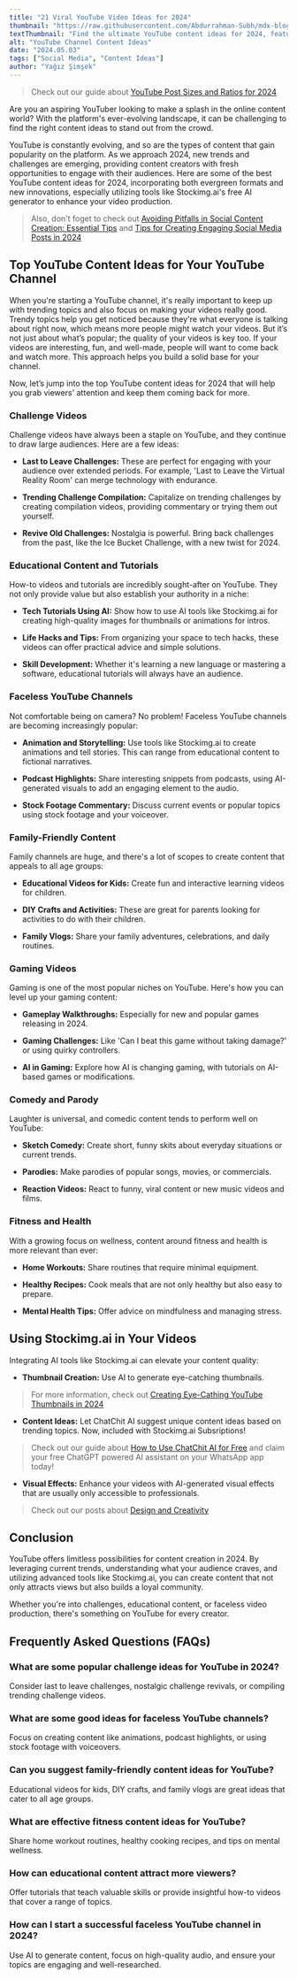 ```yaml
---
title: "21 Viral YouTube Video Ideas for 2024"
thumbnail: "https://raw.githubusercontent.com/Abdurrahman-Subh/mdx-blog/main/images/yt-studio.png"
textThumbnail: "Find the ultimate YouTube content ideas for 2024, featuring innovative video concepts that will keep viewers coming back for more."
alt: "YouTube Channel Content Ideas"
date: "2024.05.03"
tags: ["Social Media", "Content Ideas"]
author: "Yağız Şimşek"
---
```


<CustomImage
   src="https://raw.githubusercontent.com/Abdurrahman-Subh/mdx-blog/main/images/yt-studio.png"
   alt="youtube studio camera"
/>

> Check out our guide about [YouTube Post Sizes and Ratios for 2024](https://stockimg.ai/blog/design/youtube-post-sizes-and-ratios)

Are you an aspiring YouTuber looking to make a splash in the online content world? With the platform's ever-evolving landscape, it can be challenging to find the right content ideas to stand out from the crowd.

YouTube is constantly evolving, and so are the types of content that gain popularity on the platform. As we approach 2024, new trends and challenges are emerging, providing content creators with fresh opportunities to engage with their audiences. Here are some of the best YouTube content ideas for 2024, incorporating both evergreen formats and new innovations, especially utilizing tools like Stockimg.ai's free AI generator to enhance your video production.

> Also, don't foget to check out [Avoiding Pitfalls in Social Content Creation: Essential Tips](https://stockimg.ai/blog/design-and-creativity/avoiding-pitfalls-in-social-content-creation) and [Tips for Creating Engaging Social Media Posts in 2024](https://stockimg.ai/blog/design-and-creativity/tips-for-creating-engaging-social-media-posts)

## Top YouTube Content Ideas for Your YouTube Channel

When you're starting a YouTube channel, it's really important to keep up with trending topics and also focus on making your videos really good. Trendy topics help you get noticed because they're what everyone is talking about right now, which means more people might watch your videos. But it’s not just about what’s popular; the quality of your videos is key too. If your videos are interesting, fun, and well-made, people will want to come back and watch more. This approach helps you build a solid base for your channel.

Now, let’s jump into the top YouTube content ideas for 2024 that will help you grab viewers' attention and keep them coming back for more.

### **Challenge Videos**

<CustomImage
   src="https://raw.githubusercontent.com/Abdurrahman-Subh/mdx-blog/main/images/tug-war.png"
   alt="Challenge Videos"
/>

Challenge videos have always been a staple on YouTube, and they continue to draw large audiences. Here are a few ideas:

   - **Last to Leave Challenges:** These are perfect for engaging with your audience over extended periods. For example, 'Last to Leave the Virtual Reality Room' can merge technology with endurance.

   - **Trending Challenge Compilation:** Capitalize on trending challenges by creating compilation videos, providing commentary or trying them out yourself.

   - **Revive Old Challenges:** Nostalgia is powerful. Bring back challenges from the past, like the Ice Bucket Challenge, with a new twist for 2024.

### **Educational Content and Tutorials**

<CustomImage
   src="https://media.stockimg.ai/image/2_VL_F8Tw1CH.png"
   alt="disney style teacher"
/>

How-to videos and tutorials are incredibly sought-after on YouTube. They not only provide value but also establish your authority in a niche:

   - **Tech Tutorials Using AI:** Show how to use AI tools like Stockimg.ai for creating high-quality images for thumbnails or animations for intros.

   - **Life Hacks and Tips:** From organizing your space to tech hacks, these videos can offer practical advice and simple solutions.

   - **Skill Development:** Whether it's learning a new language or mastering a software, educational tutorials will always have an audience.

### **Faceless YouTube Channels**

<CustomImage
   src="https://media.stockimg.ai/image/rTffCNoUpYwQ.png"
   alt="storyteller"
/>

Not comfortable being on camera? No problem! Faceless YouTube channels are becoming increasingly popular:

   - **Animation and Storytelling:** Use tools like Stockimg.ai to create animations and tell stories. This can range from educational content to fictional narratives.

   - **Podcast Highlights:** Share interesting snippets from podcasts, using AI-generated visuals to add an engaging element to the audio.

   - **Stock Footage Commentary:** Discuss current events or popular topics using stock footage and your voiceover.

### **Family-Friendly Content**

<CustomImage
   src="https://media.stockimg.ai/image/f0YEkmVSPcaP.png"
   alt="pixar like family living room"
/>

Family channels are huge, and there's a lot of scopes to create content that appeals to all age groups:

   - **Educational Videos for Kids:** Create fun and interactive learning videos for children.

   - **DIY Crafts and Activities:** These are great for parents looking for activities to do with their children.

   - **Family Vlogs:** Share your family adventures, celebrations, and daily routines.

### **Gaming Videos**

<CustomImage
   src="https://media.stockimg.ai/image/MMynr1v-y_s5.png"
   alt="gamer girl"
/>

Gaming is one of the most popular niches on YouTube. Here's how you can level up your gaming content:

   - **Gameplay Walkthroughs:** Especially for new and popular games releasing in 2024.

   - **Gaming Challenges:** Like 'Can I beat this game without taking damage?' or using quirky controllers.

   - **AI in Gaming:** Explore how AI is changing gaming, with tutorials on AI-based games or modifications.

### **Comedy and Parody**

<CustomImage
   src="https://media.stockimg.ai/image/xn4dR5tCXuBk.png"
   alt="ape gangster"
/>

Laughter is universal, and comedic content tends to perform well on YouTube:

   - **Sketch Comedy:** Create short, funny skits about everyday situations or current trends.

   - **Parodies:** Make parodies of popular songs, movies, or commercials.

   - **Reaction Videos:** React to funny, viral content or new music videos and films.

### **Fitness and Health**

<CustomImage
   src="https://media.stockimg.ai/image/8YzdTEteJEJP.png"
   alt="beautiful, skinny young girl. with a little bit curly, bright yellow hair. with blue eyes. big top and bottom lips, a straight nose. without any make-up. wearing leggings and fitness tops. with giant tits. inside a gym. In full size with the whole body in the frame"
/>

With a growing focus on wellness, content around fitness and health is more relevant than ever:

   - **Home Workouts:** Share routines that require minimal equipment.

   - **Healthy Recipes:** Cook meals that are not only healthy but also easy to prepare.

   - **Mental Health Tips:** Offer advice on mindfulness and managing stress.

## Using Stockimg.ai in Your Videos

<CustomImage
   src="https://raw.githubusercontent.com/Abdurrahman-Subh/mdx-blog/main/images/stockimg-text.jpeg"
   alt="Best YouTube Channel Content Ideas for 2024"
/>

Integrating AI tools like Stockimg.ai can elevate your content quality:

   - **Thumbnail Creation:** Use AI to generate eye-catching thumbnails.

> For more information, check out [Creating Eye-Cathing YouTube Thumbnails in 2024](https://stockimg.ai/blog/design/how-to-create-youtube-thumbnails)

   - **Content Ideas:** Let ChatChit AI suggest unique content ideas based on trending topics. Now, included with Stockimg.ai Subsriptions!

> Check out our guide about [How to Use ChatChit AI for Free](https://stockimg.ai/blog/ai-and-technology/how-to-use-chatchit-ai-for-free) and claim your free ChatGPT powered AI assistant on your WhatsApp app today!

   - **Visual Effects:** Enhance your videos with AI-generated visual effects that are usually only accessible to professionals.

> Check out our posts about [Design and Creativity](https://stockimg.ai/blog/design-and-creativity)

## Conclusion

YouTube offers limitless possibilities for content creation in 2024. By leveraging current trends, understanding what your audience craves, and utilizing advanced tools like Stockimg.ai, you can create content that not only attracts views but also builds a loyal community. 

Whether you're into challenges, educational content, or faceless video production, there's something on YouTube for every creator.

## Frequently Asked Questions (FAQs)

### What are some popular challenge ideas for YouTube in 2024?

Consider last to leave challenges, nostalgic challenge revivals, or compiling trending challenge videos.

### What are some good ideas for faceless YouTube channels?

Focus on creating content like animations, podcast highlights, or using stock footage with voiceovers.

### Can you suggest family-friendly content ideas for YouTube?

Educational videos for kids, DIY crafts, and family vlogs are great ideas that cater to all age groups.

### What are effective fitness content ideas for YouTube?

Share home workout routines, healthy cooking recipes, and tips on mental wellness.

### How can educational content attract more viewers?

Offer tutorials that teach valuable skills or provide insightful how-to videos that cover a range of topics.

### How can I start a successful faceless YouTube channel in 2024?

Use AI to generate content, focus on high-quality audio, and ensure your topics are engaging and well-researched.

